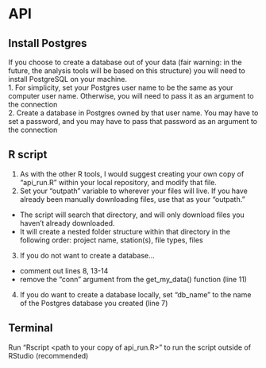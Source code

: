 # API {#intro}

## Install Postgres
If you choose to create a database out of your data (fair warning: in the future, the analysis tools will be based on this structure) you will need to install PostgreSQL on your machine.  
1. For simplicity, set your Postgres user name to be the same as your computer user name. Otherwise, you will need to pass it as an argument to the connection  
2. Create a database in Postgres owned by that user name. You may have to set a password, and you may have to pass that password as an argument to the connection  

## R script
1. As with the other R tools, I would suggest creating your own copy of "api_run.R" within your local repository, and modify that file. 
2. Set your "outpath" variable to wherever your files will live. If you have already been manually downloading files, use that as your "outpath."
  * The script will search that directory, and will only download files you haven't already downloaded.
  * It will create a nested folder structure within that directory in the following order: project name, station(s), file types, files
3. If you do not want to create a database...
  + comment out lines 8, 13-14
  + remove the "conn" argument from the get_my_data() function (line 11)
4. If you do want to create a database locally, set "db_name" to the name of the Postgres database you created (line 7)

## Terminal
Run "Rscript <path to your copy of api_run.R>" to run the script outside of RStudio (recommended)
